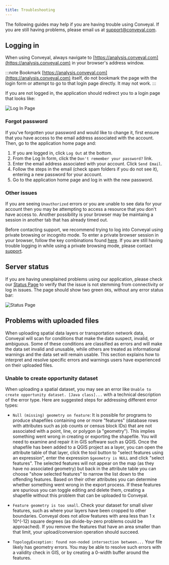 ```yaml
---
title: Troubleshooting
---
```



The following guides may help if you are having trouble using Conveyal. If you are still having problems, please email us at [support@conveyal.com](mailto:support@conveyal.com).

## Logging in

When using Conveyal, always navigate to [https://analysis.conveyal.com](https://analysis.conveyal.com) in your browser's address window. 

:::note
Bookmark [https://analysis.conveyal.com](https://analysis.conveyal.com) itself, do not bookmark the page with the login form or attempt to go to that login page directly. It may not work.
:::

If you are not logged in, the application should redirect you to a login page that looks like: 

<Image src='/img/login-page.png' alt='Log In Page' />

### Forgot password

If you've forgotten your password and would like to change it, first ensure that you have access to the email address associated with the account. Then, go to the application home page and:

1. If you are logged in, click `Log Out` at the bottom.
2. From the Log In form, click the `Don't remember your password?` link.
3. Enter the email address associated with your account. Click `Send Email`.
4. Follow the steps in the email (check spam folders if you do not see it), entering a new password for your account.
5. Go to the application home page and log in with the new password.

### Other issues

If you are seeing `Unauthorized` errors or you are unable to see data for your account then you may be attempting to access a resource that you don't have access to. Another possibility is your browser may be maintaing a session in another tab that has already timed out. 

Before contacting support, we recommend trying to log into Conveyal using private browsing or incognito mode. To enter a private browser session in your browser, follow the key combinations found [here](https://en.wikipedia.org/wiki/Private_browsing#Support_in_popular_browsers). If you are still having trouble logging in while using a private browsing mode, please contact [support](mailto:support@conveyal.com).

## Server status

If you are having unexplained problems using our application, please check our [Status Page](https://analysis.conveyal.com/status) to verify that the issue is not stemming from connectivity or log in issues. The page should show two green `OK`s, without any error status bar:

<Image src='/img/status-page.png' alt='Status Page' />

## Problems with uploaded files

When uploading spatial data layers or transportation network data, Conveyal will scan for conditions that make 
the data suspect, invalid, or ambiguous. Some of these conditions are classified as errors and will make the data set
invalid and unusable, while others are treated as informational warnings and the data set will remain usable. 
This section explains how to interpret and resolve specific errors and warnings users have experienced on their
uploaded files.

### Unable to create opportunity dataset

When uploading a spatial dataset, you may see an error like `Unable to create opportunity dataset. [Java class]...` with a technical description of the error type. Here are suggested steps for addressing different error types:

* `Null (missing) geometry on feature`: It is possible
for programs to produce shapefiles containing one or more "features" (database rows with attributes such as job counts 
or census block IDs) that are not associated with a point, line, or polygon (a "geometry"). 
This implies something went wrong in creating or exporting the shapefile. You will need to 
examine and repair it in GIS software such as QGIS. Once the shapefile has been added to a QGIS project as a layer, you 
can open the attribute table of that layer, click the tool button to "select features using an expression", enter the
expression `$geometry is NULL` and click "select features". The selected features will not appear on the map (as they
have no associated geometry) but back in the attribute table you can choose "show selected features" to narrow the list
down to the offending features. Based on their other attributes you can determine whether something went wrong in the 
export process. If these features are spurious you can toggle editing and delete them, creating a shapefile without
this problem that can be uploaded to Conveyal. 

* `Feature geometry is too small`. Check your dataset for small sliver features, such as where your layers have been cropped to other boundaries. Conveyal does not allow features with area less than 1 x 10^(-12) square degrees (as divide-by-zero problems could be approached). If you remove the features that have an area smaller than that limit, your upload/conversion operation should succeed.

* `TopologyException: found non-noded intersection between...` Your file likely has geometry errors. You may be able to resolve such errors with a validity check in GIS, or by creating a 0-width buffer around the features.
